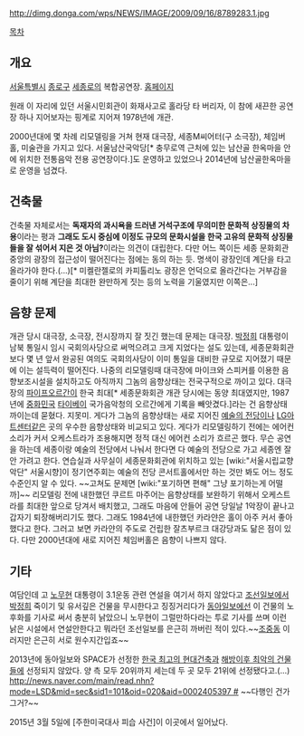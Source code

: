 http://dimg.donga.com/wps/NEWS/IMAGE/2009/09/16/8789283.1.jpg

[[목차]]
== 개요 ==
[[서울특별시]] [[종로구]] [[세종로]]의 복합공연장. [http://www.sejongpac.or.kr/ 홈페이지]

원래 이 자리에 있던 서울시민회관이 화재사고로 홀라당 타 버리자, 이 참에 새끈한 공연장 하나 지어보자는 핑계로 지어져 1978년에 개관.

2000년대에 몇 차례 리모델링을 거쳐 현재 대극장, 세종M씨어터(구 소극장), 체임버홀, 미술관을 가지고 있다. 서울남산국악당[* 충무로역 근처에 있는 남산골 한옥마을 안에 위치한 전통음악 전용 공연장이다.]도 운영하고 있었으나 2014년에 남산골한옥마을로 운영을 넘겼다.

== 건축물 ==
건축물 자체로서는 '''독재자의 과시욕을 드러낸 거석구조에 무의미한 문화적 상징물의 차용'''이라는 평과 '''그래도 도시 중심에 이정도 규모의 문화시설을 한국 고유의 문화적 상징물들을 잘 섞어서 지은 것 아님?'''이라는 의견이 대립한다. 다만 어느 쪽이든 세종 문화회관 중앙의 광장의 접근성이 떨어진다는 점에는 동의 하는 듯. 명색이 광장인데 계단을 타고 올라가야 한다.(...)[* 미켈란젤로의 카피톨리노 광장은 언덕으로 올라간다는 거부감을 줄이기 위해 계단을 최대한 완만하게 짓는 등의 노력을 기울였지만 이쪽은...]

== 음향 문제 ==
개관 당시 대극장, 소극장, 전시장까지 잘 짓긴 했는데 문제는 대극장. [[박정희]] 대통령이 남북 통일시 임시 국회의사당으로 써먹으려고 크게 지었다는 설도 있는데, 세종문화회관보다 몇 년 앞서 완공된 여의도 국회의사당이 이미 통일을 대비한 규모로 지어졌기 때문에 이는 설득력이 떨어진다. 나중의 리모델링때 대극장에 마이크와 스피커를 이용한 음향보조시설을 설치하고도 아직까지 그놈의 음향상태는 전국구적으로 까이고 있다. 대극장의 [[파이프오르간]]이 한국 최대[* 세종문화회관 개관 당시에는 동양 최대였지만, 1987년에 [[중화민국]] [[타이베이]] 국가음악청의 오르간에게 기록을 빼앗겼다.]라는 건 음향상태 까이는데 묻혔다. 지못미. 게다가 그놈의 음향상태는 새로 지어진 [[예술의 전당]]이나 [[LG아트센터]]같은 곳의 우수한 음향상태와 비교되고 있다. 게다가 리모델링하기 전에는 에어컨 소리가 커서 오케스트라가 조용해지면 정적 대신 에어컨 소리가 흐르곤 했다. 무슨 공연을 하는데 세종이랑 예술의 전당에서 나눠서 한다면 다 예술의 전당으로 가고 세종엔 잘 안 가려고 한다. 연습실과 사무실이 세종문화회관에 위치하고 있는 [wiki:"서울시립교향악단" 서울시향]이 정기연주회는 예술의 전당 콘서트홀에서만 하는 것만 봐도 어느 정도 수준인지 알 수 있다. ~~고쳐도 문제면 [wiki:"포기하면 편해" 그냥 포기하는게 어떨까]~~ 리모델링 전에 내한했던 쿠르트 마주어는 음향상태를 보완하기 위해서 오케스트라를 최대한 앞으로 당겨서 배치했고, 그래도 마음에 안들어 공연 당일날 1악장이 끝나고 갑자기 퇴장해버리기도 했다. 그래도 1984년에 내한했던 카라얀은 홀이 아주 커서 좋아했다고 한다. 그러고 보면 카라얀의 주도로 건립한 잘츠부르크 대강당과도 닮은 점이 있다.
다만 2000년대에 새로 지어진 체임버홀은 음향이 나쁘지 않다.  

== 기타 ==
여담인데 고 [[노무현]] 대통령이 3.1운동 관련 연설을 여기서 하지 않았다고 [[조선일보]]에서 [[박정희]] 죽이기 및 유서깊은 건물을 무시한다고 징징거리다가 [[동아일보]]에선 이 건물의 노후화를 기사로 써서 충분히 낡았으니 노무현이 그럴만하다라는 투로 기사를 쓰며 이런 낡은 시설에서 연설안한다고 뭐라던 조선일보를 은근히 까버린 적이 있다.~~[[조중동]] 이러지만 은근히 서로 원수지간입죠~~

2013년에 동아일보와 SPACE가 선정한 [[한국 최고의 현대건축]]과 [[해방이후 최악의 건물들]]에 선정되지 않았다. 양 측 모두 20위까지 세는데 두 곳 모두 21위에 선정됐다고.(...) [[http://news.naver.com/main/read.nhn?mode=LSD&mid=sec&sid1=101&oid=020&aid=0002405397 #]] ~~다행인 건가 그거?~~

2015년 3월 5일에 [주한미국대사 피습 사건]이 이곳에서 일어났다.
